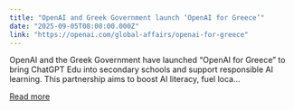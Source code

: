 ```yaml
---
title: "OpenAI and Greek Government launch ‘OpenAI for Greece’"
date: "2025-09-05T08:00:00.000Z"
link: "https://openai.com/global-affairs/openai-for-greece"
---
```


OpenAI and the Greek Government have launched “OpenAI for Greece” to bring ChatGPT Edu into secondary schools and support responsible AI learning. This partnership aims to boost AI literacy, fuel loca...

[Read more](https://openai.com/global-affairs/openai-for-greece)
